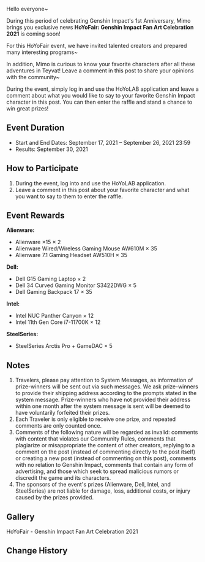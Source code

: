 {{Event
|name              = HoYoFair
|image             = Event HoYoFair.png
|type              = Web
|time_known        = yes
|time_start        = 2021-09-17 00:00:00
|time_end          = 2021-09-26 00:00:00
|link              = https://www.hoyolab.com/article/929254
|link2             = https://webstatic-sea.hoyolab.com/ys/event/e20210918-live/index.html?mhy_landscape=true&game_biz=hk4e_global
|link2name         = Event Page
}}

Hello everyone~

During this period of celebrating Genshin Impact's 1st Anniversary, Mimo brings you exclusive news
'''HoYoFair: Genshin Impact Fan Art Celebration 2021''' is coming soon!

For this HoYoFair event, we have invited talented creators and prepared many interesting programs~

In addition, Mimo is curious to know your favorite characters after all these adventures in Teyvat! Leave a comment in this post to share your opinions with the community~

During the event, simply log in and use the HoYoLAB application and leave a comment about what you would like to say to your favorite Genshin Impact character in this post. You can then enter the raffle and stand a chance to win great prizes!

==Event Duration==
*Start and End Dates: September 17, 2021 – September 26, 2021 23:59
*Results: September 30, 2021

==How to Participate==
# During the event, log into and use the HoYoLAB application.
# Leave a comment in this post about your favorite character and what you want to say to them to enter the raffle.

==Event Rewards==
'''Alienware:'''
*Alienware ×15 × 2
*Alienware Wired/Wireless Gaming Mouse AW610M × 35
*Alienware 7.1 Gaming Headset AW510H × 35
'''Dell:'''
*Dell G15 Gaming Laptop × 2
*Dell 34 Curved Gaming Monitor S3422DWG × 5
*Dell Gaming Backpack 17 × 35
'''Intel:'''
*Intel NUC Panther Canyon × 12
*Intel 11th Gen Core i7-11700K × 12
'''SteelSeries:'''
*SteelSeries Arctis Pro + GameDAC × 5

==Notes==
# Travelers, please pay attention to System Messages, as information of prize-winners will be sent out via such messages. We ask prize-winners to provide their shipping address according to the prompts stated in the system message. Prize-winners who have not provided their address within one month after the system message is sent will be deemed to have voluntarily forfeited their prizes.
# Each Traveler is only eligible to receive one prize, and repeated comments are only counted once.
# Comments of the following nature will be regarded as invalid: comments with content that violates our Community Rules, comments that plagiarize or misappropriate the content of other creators, replying to a comment on the post (instead of commenting directly to the post itself) or creating a new post (instead of commenting on this post), comments with no relation to Genshin Impact, comments that contain any form of advertising, and those which seek to spread malicious rumors or discredit the game and its characters.
# The sponsors of the event's prizes (Alienware, Dell, Intel, and SteelSeries) are not liable for damage, loss, additional costs, or injury caused by the prizes provided.

==Gallery==
<gallery hideaddbutton="true" captionalign="center">
HoYoFair - Genshin Impact Fan Art Celebration 2021
</gallery>

==Change History==
{{Change History|2.1}}